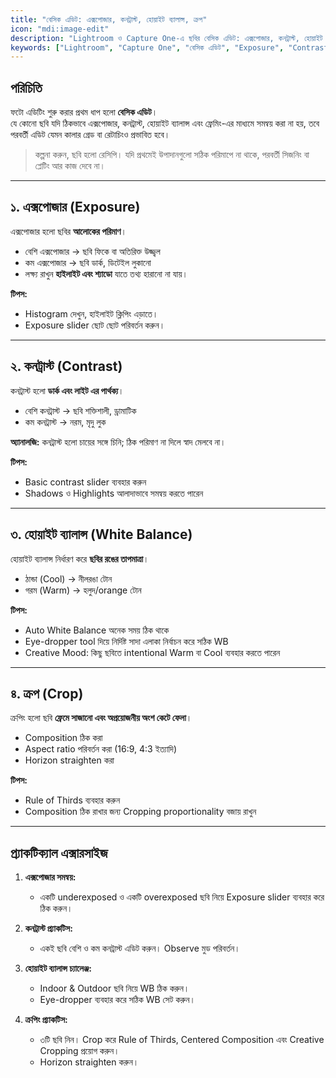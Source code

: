 ```yaml
---
title: "বেসিক এডিট: এক্সপোজার, কনট্রাস্ট, হোয়াইট ব্যালান্স, ক্রপ"
icon: "mdi:image-edit"
description: "Lightroom ও Capture One-এ ছবির বেসিক এডিট: এক্সপোজার, কনট্রাস্ট, হোয়াইট ব্যালান্স, এবং ক্রপিং।"
keywords: ["Lightroom", "Capture One", "বেসিক এডিট", "Exposure", "Contrast", "White Balance", "Crop"]
---
```


## পরিচিতি

ফটো এডিটিং শুরু করার প্রথম ধাপ হলো **বেসিক এডিট**।  
যে কোনো ছবি যদি ঠিকভাবে এক্সপোজার, কনট্রাস্ট, হোয়াইট ব্যালান্স এবং ফ্রেমিং-এর মাধ্যমে সমন্বয় করা না হয়, তবে পরবর্তী এডিট যেমন কালার গ্রেড বা রেটাচিংও প্রভাবিত হবে।  

> কল্পনা করুন, ছবি হলো রেসিপি। যদি প্রথমেই উপাদানগুলো সঠিক পরিমাপে না থাকে, পরবর্তী সিজনিং বা প্লেটিং আর কাজ দেবে না।  

---

## ১. এক্সপোজার (Exposure)

এক্সপোজার হলো ছবির **আলোকের পরিমাণ**।  
- বেশি এক্সপোজার → ছবি ফিকে বা অতিরিক্ত উজ্জ্বল  
- কম এক্সপোজার → ছবি ডার্ক, ডিটেইল লুকানো  
- লক্ষ্য রাখুন **হাইলাইট এবং শ্যাডো** যাতে তথ্য হারানো না যায়।  

**টিপস:**  
- Histogram দেখুন, হাইলাইট ক্লিপিং এড়াতে।  
- Exposure slider ছোট ছোট পরিবর্তন করুন।  

---

## ২. কনট্রাস্ট (Contrast)

কনট্রাস্ট হলো **ডার্ক এবং লাইট এর পার্থক্য**।  
- বেশি কনট্রাস্ট → ছবি শক্তিশালী, ড্রামাটিক  
- কম কনট্রাস্ট → নরম, মৃদু লুক  

**অ্যানালজি:** কনট্রাস্ট হলো চায়ের সঙ্গে চিনি; ঠিক পরিমাণ না দিলে স্বাদ মেলবে না।  

**টিপস:**  
- Basic contrast slider ব্যবহার করুন  
- Shadows ও Highlights আলাদাভাবে সমন্বয় করতে পারেন  

---

## ৩. হোয়াইট ব্যালান্স (White Balance)

হোয়াইট ব্যালান্স নির্ধারণ করে **ছবির রঙের তাপমাত্রা**।  
- ঠান্ডা (Cool) → নীলরঙা টোন  
- গরম (Warm) → হলুদ/orange টোন  

**টিপস:**  
- Auto White Balance অনেক সময় ঠিক থাকে  
- Eye-dropper tool দিয়ে নির্দিষ্ট সাদা এলাকা নির্বাচন করে সঠিক WB  
- Creative Mood: কিছু ছবিতে intentional Warm বা Cool ব্যবহার করতে পারেন  

---

## ৪. ক্রপ (Crop)

ক্রপিং হলো ছবি **ফ্রেমে সাজানো এবং অপ্রয়োজনীয় অংশ কেটে ফেলা**।  
- Composition ঠিক করা  
- Aspect ratio পরিবর্তন করা (16:9, 4:3 ইত্যাদি)  
- Horizon straighten করা  

**টিপস:**  
- Rule of Thirds ব্যবহার করুন  
- Composition ঠিক রাখার জন্য Cropping proportionality বজায় রাখুন  

---

## প্র্যাকটিক্যাল এক্সারসাইজ

1. **এক্সপোজার সমন্বয়:**  
   - একটি underexposed ও একটি overexposed ছবি নিয়ে Exposure slider ব্যবহার করে ঠিক করুন।  

2. **কনট্রাস্ট প্র্যাকটিস:**  
   - একই ছবি বেশি ও কম কনট্রাস্ট এডিট করুন। Observe মুড পরিবর্তন।  

3. **হোয়াইট ব্যালান্স চ্যালেঞ্জ:**  
   - Indoor & Outdoor ছবি নিয়ে WB ঠিক করুন।  
   - Eye-dropper ব্যবহার করে সঠিক WB সেট করুন।  

4. **ক্রপিং প্র্যাকটিস:**  
   - ৩টি ছবি নিন। Crop করে Rule of Thirds, Centered Composition এবং Creative Cropping প্রয়োগ করুন।  
   - Horizon straighten করুন।  